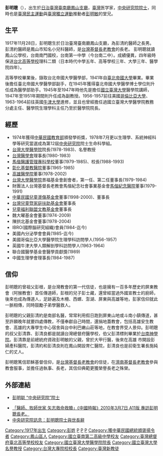 '''彭明聰'''（{{bd|1917年|11月28日|2014年|10月16日|catIdx=Pang}}），出生於[[日治臺灣|日治臺灣]][[臺南廳|臺南廳]][[鳳山支廳|鳳山支廳]]，[[臺灣|臺灣]]医学家，[[中央研究院院士|中央研究院院士]]，同時也是[[臺灣民主運動|臺灣民主運動]]與[[臺灣獨立運動|臺灣獨立運動]]推動者[[彭明敏|彭明敏]]的堂兄。

==生平==
1917年11月28日，彭明聰生於日治臺灣臺南廳鳳山支廳，為彭清約醫師之長男。彭清約醫師是鳳山市知名小兒科醫師，是[[台灣基督長老教會|台灣基督長老教會]]的長老。
彭明聰就讀鳳山公學校，台南南門國校，台南第一中學（今台南二中）。成績優異，四年級時保送[[台北高等學校|台北高等學校]]理科二類（日本時代中學五年、高等學校三年、大學三年、醫學院四年）。

高等學校畢業後，錄取台北帝國大學醫學部，1941年自[[臺北帝國大學|臺北帝國大學]]畢業。畢業後擔任臺北帝國大學醫學部副手，在1945年獲得臺北帝國大學醫學博士學位則升任成為醫學部助手。1945年至1947年時他先是擔任[[國立臺灣大學|國立臺灣大學]]醫學院講師，1947年至1951年期間則升任成為副教授。1956-1957前往美國[[哥倫比亞大學|哥倫比亞大學]]、1963-1964前往英國[[牛津大學|牛津大學]]進修，並且也曾經擔任過國立臺灣大學醫學院教務分處主任、醫學院生理學科主任乃至於醫學院院長。

==經歷==
* 1974年獲得[[中華民國教育部|中華民國教育部]]頒發學術獎，1978年7月更以生理學、系統神經科學等研究當選成為第12屆[[中央研究院|中央研究院]]院士生命科學組。
* [[台灣大學醫學院|台灣大學醫學院]]院長(1978-1983)、名譽教授
* [[台灣醫學會|台灣醫學會]]理事長(1980-1983)
* [[馬偕醫護管理專科學校|馬偕醫護管理專科學校]]董事(1979-1985)、校長(1988-1993)
* [[彰化基督教醫院|彰化基督教醫院]]董事(1965-1985)
* [[高雄醫學院|高雄醫學院]]董事(1978-2002)
* [[台灣大學醫學院|台灣大學醫學院]]景福基金會創會者，第一任、第二任董事長(1979-1984)
* 財團法人台灣基督長老教會馬偕紀念社會事業基金會[[馬偕紀念醫院|馬偕紀念醫院]]董事(1979-1991)
* [[中華民國兒童燙傷基金會|中華民國兒童燙傷基金會]]董事(1998-2000)、董事長
* [[台灣兒童暨家庭扶助基金會|台灣兒童暨家庭扶助基金會]]董事長
* [[兒童福利聯盟文教基金會|兒童福利聯盟文教基金會]]董事長
* 魏大曜基金會董事(1974-2009)
* 陳拱北基金會董事(1978-2004)
* IBRO(國際腦研究組織)會員(1984-迄今)
* 美國內分泌學會會員(1985-迄今)
* 美國哥倫比亞大學醫學院生理學科訪問學人(1956-1957)
* 英國牛津大學人類解剖學科訪問學人(1963-1964)
* 聯合國醫學基金會醫學貢獻獎(1989)
* 中國生理學會理事長(1984-1987)

==信仰==
彭明聰的曾祖父彭根，是台灣教會的第一代信徒，也是擁有一百多年歷史的屏東教會（阿猴教會）首任傳道師，彭根的兒子彭士藏，還曾經當過外國宣教士的廚師，後來也成為傳道人，足跡遍及木柵、西螺、澎湖、屏東與高雄等地，彭家信仰就此一脈相傳，同時鼓勵子弟學醫救人。

彭明聰的父親彭清約是南部名醫，常常利用假日跑到屏東山地或斗南小鎮傳道，甚至許願晚年就要四處傳教，不僅奉獻自己時間，還捐地蓋教會，包括高雄安生教會、高雄的大專學生中心宿舍與台中利巴嫩山莊等地，在教會界受人景仰。彭明聰的叔父彭清靠、彭清良都是就讀台灣總督府醫學校，伯父彭清標則畢業於[[台南神學院|台南神學院]]。彭清靠是前總統府資政彭明敏的父親，曾於大甲行醫，後來在高雄 市開設彭婦產科醫院，彭清約和彭清良則在鳳山開設育仁醫院，彭清良也是前衛生署長施純仁的丈人。

彭明聰篤信耶穌基督信仰，是[[台灣基督長老教會|台灣基督長老教會]]的信徒，在[[濟南基督長老教會|濟南基督長老教會]]參與教會服事，並擔任過執事、長老，其信仰典範更獲榮譽長老之殊榮。

== 外部連結 ==
* {{zh-cn}} [https://web.archive.org/web/20140728025854/http://www.pswhw.com/index_3.asp?xxpxddd=14364&xxpxccc=55174 彭明聪 “中央研究院”院士]
* [http://www.laijohn.com/archives/pc/phen/Phen,Bchhong/talk/Phen-family.htm 「醫師、牧師世家 矢志救命救贖」《中國時報》2010年3月7日 A11版 專訪彭明聰長老。] {{Wayback|url=http://www.laijohn.com/archives/pc/phen/Phen,Bchhong/talk/Phen-family.htm |date=20211220124516 }}
* [http://www.sinica.edu.tw/manage/gatenews/showsingle.php?_op=?rid:6979 中央研究院訊息：彭明聰院士與世長辭] {{Wayback|url=http://www.sinica.edu.tw/manage/gatenews/showsingle.php?_op=%3Frid%3A6979 |date=20190520221432 }}

{{中央研究院第十二届院士}}
[[Category:1917年出生|Category:1917年出生]]
[[Category:彭姓|Category:彭姓]]
[[Category:民主進步黨黨員|P]]
[[Category:臺北帝國大學校友|P]]
[[Category:中央研究院生命科學組院士|P]]
[[Category:獲中華民國總統頒褒揚令者|Category:獲中華民國總統頒褒揚令者]]
[[Category:鳳山區人|Category:鳳山區人]]
[[Category:國立臺南第二高級中學校友|Category:國立臺南第二高級中學校友]]
[[Category:臺灣總督府臺北高等學校校友|Category:臺灣總督府臺北高等學校校友]]
[[Category:國立臺灣大學醫學院院長|Category:國立臺灣大學醫學院院長]]
[[Category:國立臺灣大學名譽教授|Category:國立臺灣大學名譽教授]]
[[Category:台灣大專院校校長|Category:台灣大專院校校長]]
[[Category:臺灣新教徒|Category:臺灣新教徒]]
